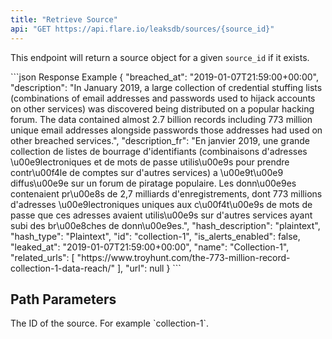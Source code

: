 ```yaml
---
title: "Retrieve Source"
api: "GET https://api.flare.io/leaksdb/sources/{source_id}"
---
```


This endpoint will return a source object for a given `source_id` if it exists.

<ResponseExample>
```json Response Example
{
    "breached_at": "2019-01-07T21:59:00+00:00",
    "description": "In January 2019, a large collection of credential stuffing lists (combinations of email addresses and passwords used to hijack accounts on other services) was discovered being distributed on a popular hacking forum. The data contained almost 2.7 billion records including 773 million unique email addresses alongside passwords those addresses had used on other breached services.",
    "description_fr": "En janvier 2019, une grande collection de listes de bourrage d'identifiants (combinaisons d'adresses \u00e9lectroniques et de mots de passe utilis\u00e9s pour prendre contr\u00f4le de comptes sur d'autres services) a \u00e9t\u00e9 diffus\u00e9e sur un forum de piratage populaire. Les donn\u00e9es contenaient pr\u00e8s de 2,7 milliards d'enregistrements, dont 773 millions d'adresses \u00e9lectroniques uniques aux c\u00f4t\u00e9s de mots de passe que ces adresses avaient utilis\u00e9s sur d'autres services ayant subi des br\u00e8ches de donn\u00e9es.",
    "hash_description": "plaintext",
    "hash_type": "Plaintext",
    "id": "collection-1",
    "is_alerts_enabled": false,
    "leaked_at": "2019-01-07T21:59:00+00:00",
    "name": "Collection-1",
    "related_urls": [
        "https://www.troyhunt.com/the-773-million-record-collection-1-data-reach/"
    ],
    "url": null
}
```
</ResponseExample>

## Path Parameters

<ParamField path="source_id" type="string" required>
  The ID of the source.
  For example `collection-1`.
</ParamField>
